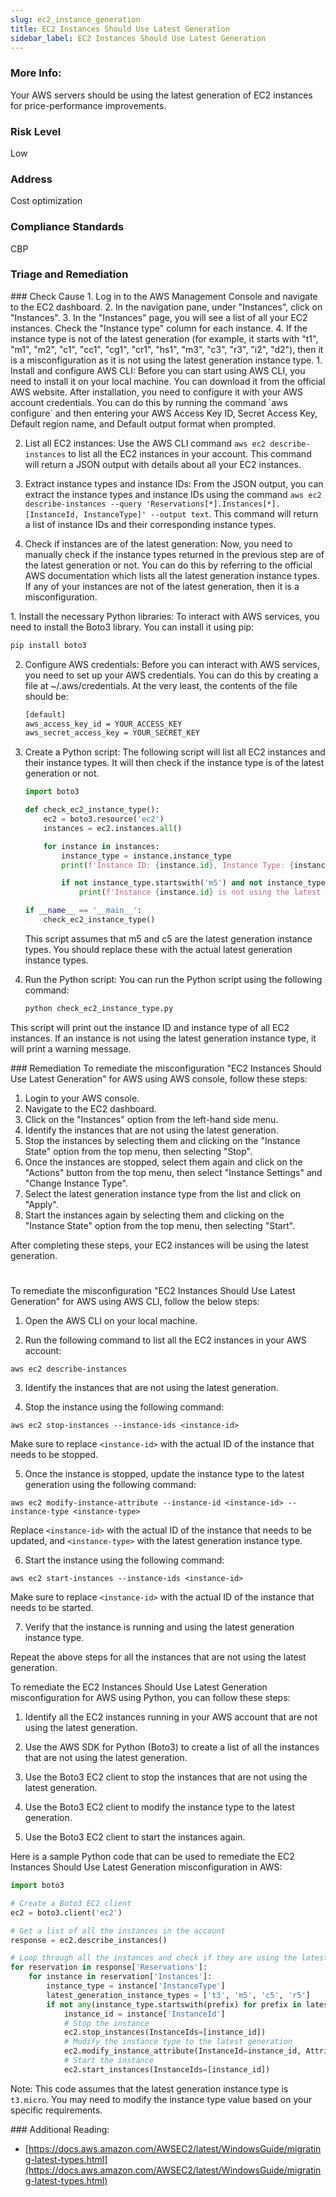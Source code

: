 ```yaml
---
slug: ec2_instance_generation
title: EC2 Instances Should Use Latest Generation
sidebar_label: EC2 Instances Should Use Latest Generation
---
```


### More Info:

Your AWS servers should be using the latest generation of EC2 instances for price-performance improvements.

### Risk Level

Low

### Address

Cost optimization

### Compliance Standards

CBP


### Triage and Remediation
<Tabs>

<Tab title='Cause'>
### Check Cause
<AccordionGroup>
<Accordion title='Using Console' defaultOpen='true'>
1. Log in to the AWS Management Console and navigate to the EC2 dashboard.
2. In the navigation pane, under "Instances", click on "Instances".
3. In the "Instances" page, you will see a list of all your EC2 instances. Check the "Instance type" column for each instance.
4. If the instance type is not of the latest generation (for example, it starts with "t1", "m1", "m2", "c1", "cc1", "cg1", "cr1", "hs1", "m3", "c3", "r3", "i2", "d2"), then it is a misconfiguration as it is not using the latest generation instance type.
</Accordion>

<Accordion title='Using CLI'>
1. Install and configure AWS CLI: Before you can start using AWS CLI, you need to install it on your local machine. You can download it from the official AWS website. After installation, you need to configure it with your AWS account credentials. You can do this by running the command `aws configure` and then entering your AWS Access Key ID, Secret Access Key, Default region name, and Default output format when prompted.

2. List all EC2 instances: Use the AWS CLI command `aws ec2 describe-instances` to list all the EC2 instances in your account. This command will return a JSON output with details about all your EC2 instances.

3. Extract instance types and instance IDs: From the JSON output, you can extract the instance types and instance IDs using the command `aws ec2 describe-instances --query 'Reservations[*].Instances[*].[InstanceId, InstanceType]' --output text`. This command will return a list of instance IDs and their corresponding instance types.

4. Check if instances are of the latest generation: Now, you need to manually check if the instance types returned in the previous step are of the latest generation or not. You can do this by referring to the official AWS documentation which lists all the latest generation instance types. If any of your instances are not of the latest generation, then it is a misconfiguration.
</Accordion>

<Accordion title='Using Python'>
1. Install the necessary Python libraries: To interact with AWS services, you need to install the Boto3 library. You can install it using pip:

   ```bash
   pip install boto3
   ```

2. Configure AWS credentials: Before you can interact with AWS services, you need to set up your AWS credentials. You can do this by creating a file at ~/.aws/credentials. At the very least, the contents of the file should be:

   ```bash
   [default]
   aws_access_key_id = YOUR_ACCESS_KEY
   aws_secret_access_key = YOUR_SECRET_KEY
   ```

3. Create a Python script: The following script will list all EC2 instances and their instance types. It will then check if the instance type is of the latest generation or not.

   ```python
   import boto3

   def check_ec2_instance_type():
       ec2 = boto3.resource('ec2')
       instances = ec2.instances.all()

       for instance in instances:
           instance_type = instance.instance_type
           print(f'Instance ID: {instance.id}, Instance Type: {instance_type}')

           if not instance_type.startswith('m5') and not instance_type.startswith('c5'):
               print(f'Instance {instance.id} is not using the latest generation instance type.')

   if __name__ == '__main__':
       check_ec2_instance_type()
   ```
   This script assumes that m5 and c5 are the latest generation instance types. You should replace these with the actual latest generation instance types.

4. Run the Python script: You can run the Python script using the following command:

   ```bash
   python check_ec2_instance_type.py
   ```
   
This script will print out the instance ID and instance type of all EC2 instances. If an instance is not using the latest generation instance type, it will print a warning message.
</Accordion>

</AccordionGroup>
</Tab>

<Tab title='Remediation'>
### Remediation

<AccordionGroup>
<Accordion title='Using Console' defaultOpen='true'>
To remediate the misconfiguration "EC2 Instances Should Use Latest Generation" for AWS using AWS console, follow these steps:

1. Login to your AWS console.
2. Navigate to the EC2 dashboard.
3. Click on the "Instances" option from the left-hand side menu.
4. Identify the instances that are not using the latest generation.
5. Stop the instances by selecting them and clicking on the "Instance State" option from the top menu, then selecting "Stop".
6. Once the instances are stopped, select them again and click on the "Actions" button from the top menu, then select "Instance Settings" and "Change Instance Type".
7. Select the latest generation instance type from the list and click on "Apply".
8. Start the instances again by selecting them and clicking on the "Instance State" option from the top menu, then selecting "Start".

After completing these steps, your EC2 instances will be using the latest generation.

#
</Accordion>

<Accordion title='Using CLI'>
To remediate the misconfiguration "EC2 Instances Should Use Latest Generation" for AWS using AWS CLI, follow the below steps:

1. Open the AWS CLI on your local machine.

2. Run the following command to list all the EC2 instances in your AWS account:

```
aws ec2 describe-instances
```

3. Identify the instances that are not using the latest generation.

4. Stop the instance using the following command:

```
aws ec2 stop-instances --instance-ids <instance-id>
```

Make sure to replace `<instance-id>` with the actual ID of the instance that needs to be stopped.

5. Once the instance is stopped, update the instance type to the latest generation using the following command:

```
aws ec2 modify-instance-attribute --instance-id <instance-id> --instance-type <instance-type>
```

Replace `<instance-id>` with the actual ID of the instance that needs to be updated, and `<instance-type>` with the latest generation instance type.

6. Start the instance using the following command:

```
aws ec2 start-instances --instance-ids <instance-id>
```

Make sure to replace `<instance-id>` with the actual ID of the instance that needs to be started.

7. Verify that the instance is running and using the latest generation instance type.

Repeat the above steps for all the instances that are not using the latest generation.
</Accordion>

<Accordion title='Using Python'>
To remediate the EC2 Instances Should Use Latest Generation misconfiguration for AWS using Python, you can follow these steps:

1. Identify all the EC2 instances running in your AWS account that are not using the latest generation.

2. Use the AWS SDK for Python (Boto3) to create a list of all the instances that are not using the latest generation.

3. Use the Boto3 EC2 client to stop the instances that are not using the latest generation.

4. Use the Boto3 EC2 client to modify the instance type to the latest generation.

5. Use the Boto3 EC2 client to start the instances again.

Here is a sample Python code that can be used to remediate the EC2 Instances Should Use Latest Generation misconfiguration in AWS:

```python
import boto3

# Create a Boto3 EC2 client
ec2 = boto3.client('ec2')

# Get a list of all the instances in the account
response = ec2.describe_instances()

# Loop through all the instances and check if they are using the latest generation
for reservation in response['Reservations']:
    for instance in reservation['Instances']:
        instance_type = instance['InstanceType']
        latest_generation_instance_types = ['t3', 'm5', 'c5', 'r5']
        if not any(instance_type.startswith(prefix) for prefix in latest_generation_instance_types):
            instance_id = instance['InstanceId']
            # Stop the instance
            ec2.stop_instances(InstanceIds=[instance_id])
            # Modify the instance type to the latest generation
            ec2.modify_instance_attribute(InstanceId=instance_id, Attribute='instanceType', Value='t3.micro')
            # Start the instance
            ec2.start_instances(InstanceIds=[instance_id])
```

Note: This code assumes that the latest generation instance type is `t3.micro`. You may need to modify the instance type value based on your specific requirements.
</Accordion>

</AccordionGroup>
</Tab>
</Tabs>
### Additional Reading:

- [https://docs.aws.amazon.com/AWSEC2/latest/WindowsGuide/migrating-latest-types.html](https://docs.aws.amazon.com/AWSEC2/latest/WindowsGuide/migrating-latest-types.html) 


